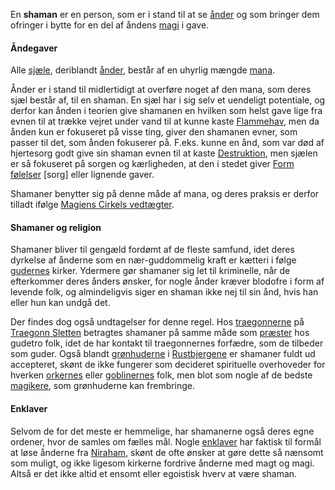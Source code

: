 {{title:Shaman}}
{{author:Laura Holmegaard}}
{{timestamp:2011-01-20T15:45:48Z}}
{{copyright:Shaman}}
En '''shaman''' er en person, som er i stand til at se [[ånd|ånder]] og som bringer dem ofringer i bytte for en del af åndens [[magi]] i gave.

====Åndegaver====
Alle [[sjæl|sjæle]], deriblandt [[ånd|ånder]], består af en uhyrlig mængde [[mana]].

Ånder er i stand til midlertidigt at overføre noget af den mana, som deres sjæl består af, til en shaman. En sjæl har i sig selv et uendeligt potentiale, og derfor kan ånden i teorien give shamanen en hvilken som helst gave lige fra evnen til at trække vejret under vand til at kunne kaste [[Flammehav]], men da ånden kun er fokuseret på visse ting, giver den shamanen evner, som passer til det, som ånden fokuserer på. F.eks. kunne en ånd, som var død af hjertesorg godt give sin shaman evnen til at kaste [[Destruktion]], men sjælen er så fokuseret på sorgen og kærligheden, at den i stedet giver [[Form følelser]] [sorg] eller lignende gaver.

Shamaner benytter sig på denne måde af mana, og deres praksis er derfor tilladt ifølge [[Magiens Cirkels vedtægter]].

====Shamaner og religion====
Shamaner bliver til gengæld fordømt af de fleste samfund, idet deres dyrkelse af ånderne som en nær-guddommelig kraft er kætteri i følge [[guderne|gudernes]] kirker. Ydermere gør shamaner sig let til kriminelle, når de efterkommer deres ånders ønsker, for nogle ånder kræver blodofre i form af levende folk, og almindeligvis siger en shaman ikke nej til sin ånd, hvis han eller hun kan undgå det.

Der findes dog også undtagelser for denne regel. Hos [[traegonner|traegonnerne]] på [[Traegonn Sletten]] betragtes shamaner på samme måde som [[præst|præster]] hos gudetro folk, idet de har kontakt til traegonnernes forfædre, som de tilbeder som guder. Også blandt [[grønhud|grønhuderne]] i [[Rustbjergene]] er shamaner fuldt ud accepteret, skønt de ikke fungerer som decideret spirituelle overhoveder for hverken [[ork|orkernes]] eller [[goblin|goblinernes]] folk, men blot som nogle af de bedste [[magiker|magikere]], som grønhuderne kan frembringe.

====Enklaver====
Selvom de for det meste er hemmelige, har shamanerne også deres egne ordener, hvor de samles om fælles mål. Nogle [[enklave|enklaver]] har faktisk til formål at løse ånderne fra [[Niraham]], skønt de ofte ønsker at gøre dette så nænsomt som muligt, og ikke ligesom kirkerne fordrive ånderne med magt og magi. Altså er det ikke altid et ensomt eller egoistisk hverv at være shaman.